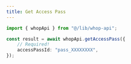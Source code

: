 ```yaml
---
title: Get Access Pass
---
```


```typescript
import { whopApi } from "@/lib/whop-api";

const result = await whopApi.getAccessPass({
	// Required!
	accessPassId: "pass_XXXXXXXX",
});

```

